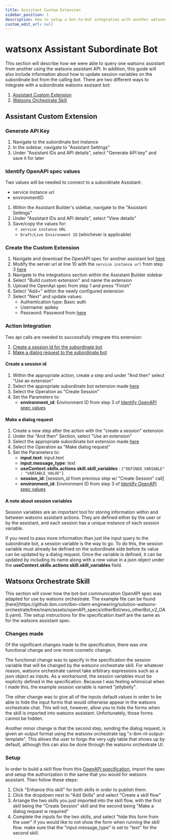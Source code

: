 ```yaml
---
title: Assistant Custom Extension
sidebar_position: 1
description: How to setup a bot-to-bot integration with another watsonx assistant
custom_edit_url: null
---
```


# watsonx Assistant Subordinate Bot

This section will describe how we were able to query one watsonx assistant from another using the watsonx assistant API. In addition, this guide will also include information about how to update session variables on the subordinate bot from the calling bot.
There are two different ways to integrate with a subordinate watsonx assisant bot:
1. [Assistant Custom Extension](#assistant-custom-extension)
2. [Watsonx Orchestrate Skill](#watsonx-orchestrate-skill)

## Assistant Custom Extension
<div style={{ borderBottom: '1px solid #000', marginTop: '20px', marginBottom: '20px' }}></div>

### Generate API Key
1. Navigate to the subordinate bot instance
2. In the sidebar, navigate to "Assistant Settings"
3. Under "Assistant IDs and API details", select "Generate API key" and save it for later 

### Identify OpenAPI spec values
Two values will be needed to connect to a subordinate Assistant:
* service instance url
* environmentID

1. Within the Assistant Builder's sidebar, navigate to the "Assistant Settings"
2. Under "Assistant IDs and API details", select "View details"
3. Save/copy the values for:
    * ```service instance URL```
    * ```Draft/Live Environment ID``` (whichever is applicable)

### Create the Custom Extension
1. Navigate and download the OpenAPI spec for another assistant bot [here](https://github.ibm.com/ibm-client-engineering/solution-watsonx-orchestrate/tree/main/assets/openAPI_specs/otherBot)
2. Modify the server url at line 10 with the ```service instance url``` from step 3 [here](#identify-openapi-spec-values)
3. Navigate to the integrations section within the Assistant Builder sidebar
4. Select "Build custom extension" and name the extension
5. Upload the OpenApi spec from step 1 and press "Finish"
6. Select "Add+" within the newly configured extension
7. Select "Next" and update values:
    * Authentication type: Basic auth
    * Username: apikey
    * Password: Password from [here](#create-an-ibm-cloud-api-key)


### Action Integration
Two api calls are needed to successfully integrate this extension:
1. [Create a session id for the subordinate bot](#create-a-session-id)
2. [Make a dialog request to the subordinate bot](#make-a-dialog-request)

#### **Create a session id**
1. Within the appropriate action, create a step and under "And then" select "Use an extension"
2. Select the appropriate subordinate bot extension made [here](#assistant-custom-extension)
3. Select the Operation as "Create Session"
4. Set the Parameters to:
    * **environment_id**: Environment ID from step 3 of [Identify OpenAPI spec values](#identify-openapi-spec-values)

#### **Make a dialog request**
1. Create a new step after the action with the "create a session" extension  
2. Under the "And then" Section, select "Use an extension"
2. Select the appropriate subordinate bot extension made [here](#assistant-custom-extension)
3. Select the Operation as "Make dialog request"
4. Set the Parameters to:
    * **input.text**: input.text
    * **input.message_type**: text
    * **useContext.skills.actions skill.skill_variables** : ```{"DEFINED_VARIABLE" : "VARIABLE_VALUE"}```
    * **session_id**: [session_id from previous step w/ "Create Session" call]
    * **environment_id**: Environment ID from step 3 of [Identify OpenAPI spec values](#identify-openapi-spec-values)


#### **A note about session variables**
Session variables are an important tool for storing information within and between watsonx assistant actions. They are defined either by the user or by the assistant, and each session has a unique instance of each session variable.

If you need to pass more information than just the input query to the subordinate bot, a session variable is the way to go. To do this, the session variable must already be defined on the subordinate side before its value can be updated by a dialog request. Once the variable is defined, it can be updated by including its name along with a new value in a json object under the **useContext.skills.actions skill.skill_variables** field.

## Watsonx Orchestrate Skill
<div style={{ borderBottom: '1px solid #000', marginTop: '20px', marginBottom: '20px' }}></div>
This section will cover how the bot-bot communication OpenAPI spec was adapted for use by watsonx orchestrate. The example file can be found [here](https://github.ibm.com/ibm-client-engineering/solution-watsonx-orchestrate/tree/main/assets/openAPI_specs/otherBot/wxo_otherBot_v2_OAS.yaml). The setup instructions for the specification itself are the same as for the watsonx assistant spec.

### Changes made
Of the significant changes made to the specification, there was one functional change and one more cosmetic change.

The functional change was to specify in the specification the session variable that will be changed by the watsonx orchestrate skill. For whatever reason, watsonx orchestrate cannot take arbitrary expressions such as a json object as inputs. As a workaround, the session variables must be explicity defined in the specification. Because I was feeling whimsical when I made this, the example session variable is named "jellybelly".

The other change was to give all of the inputs default values in order to be able to hide the input forms that would otherwise appear in the watsonx orchestrate chat. This will not, however, allow you to hide the forms when the skill is imported into watsonx assistant. Unfortunately, those forms cannot be hidden.

Another minor change is that the second step, sending the dialog request, is given an output format using the watsonx orchestrate tag "x-ibm-nl-output-template". This allows the user to forgo the very ugly table that shows up by default, although this can also be done through the watsonx orchestrate UI.

### Setup

In order to build a skill flow from this [OpenAPI specification](https://github.ibm.com/ibm-client-engineering/solution-watsonx-orchestrate/blob/main/assets/openAPI_specs/otherBot/wxo_otherBot_v2_OAS.yaml), import the spec and setup the authorization in the same that you would for watsonx assistant. Then follow these steps:
1. Click "Enhance this skill" for both skills in order to publish them.
2. Click the dropdown next to "Add Skills" and select "Create a skill flow"
3. Arrange the two skills you just imported into the skill flow, with the first skill being the "Create Session" skill and the second being "Make a dialog request w required"
4. Complete the inputs for the two skills, and select "hide this form from the user" if you would like to not show the form when running the skill flow. make sure that the "input.message_type" is set to "text" for the second skill.

